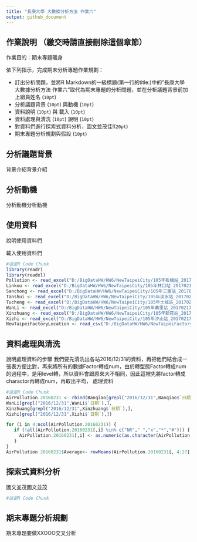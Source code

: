 ```yaml
---
title: "長庚大學 大數據分析方法 作業六"
output: github_document
---
```



## 作業說明 （繳交時請直接刪除這個章節）

作業目的：期末專題暖身

依下列指示，完成期末分析專題作業規劃：

- 訂出分析問題，並將R Markdown的一級標題(第一行的title:)中的"長庚大學 大數據分析方法 作業六"取代為期末專題的分析問題，並在分析議題背景前加上組員姓名 (`10pt`)
- 分析議題背景 (`10pt`) 與動機 (`10pt`)
- 資料說明 (`10pt`) 與 載入 (`10pt`)
- 資料處理與清洗 (`10pt`) 說明 (`10pt`)
- 對資料們進行探索式資料分析，圖文並茂佳!(`20pt`)
- 期末專題分析規劃與假設 (`10pt`)

## 分析議題背景
背景介紹背景介紹

## 分析動機
分析動機分析動機

## 使用資料
說明使用資料們

載入使用資料們
```r
#這是R Code Chunk
library(readr)
library(readxl)
Pollution <- read_excel("D:/BigDataHW/HW6/NewTaipeiCity/105年板橋站_20170217.xls")
Linkou <- read_excel("D:/BigDataHW/HW6/NewTaipeiCity/105年林口站_20170217.xls")
Sanchong <- read_excel("D:/BigDataHW/HW6/NewTaipeiCity/105年三重站_20170217.xls")
Tanshui <- read_excel("D:/BigDataHW/HW6/NewTaipeiCity/105年淡水站_20170217.xls")
Tucheng <- read_excel("D:/BigDataHW/HW6/NewTaipeiCity/105年土城站_20170217.xls")
WanLi <- read_excel("D:/BigDataHW/HW6/NewTaipeiCity/105年萬里站_20170217.xls")
Xinzhuang <- read_excel("D:/BigDataHW/HW6/NewTaipeiCity/105年新莊站_20170217.xls")
Xizhi <- read_excel("D:/BigDataHW/HW6/NewTaipeiCity/105年汐止站_20170217.xls")
NewTaipeiFactoryLocation <- read_csv("D:/BigDataHW/HW6/NewTaipeiFactoryLocation_0002336861720153000188.csv")
```

## 資料處理與清洗
說明處理資料的步驟
我們要先清洗出各站2016/12/31的資料，再把他們結合成一張表方便比對，再來將所有的數據Factor轉成num，由於轉型態Factor轉成num的過程中，是用level轉，所以資料會跟原來大不相同，因此這裡先將factor轉成charactor再轉成num，再取出平均，
處理資料
```r
#這是R Code Chunk
AirPollution.20160231 <- rbind(Banqiao[grepl("2016/12/31",Banqiao$`日期`),],    Linkou[grepl("2016/12/31",Linkou$`日期`),],                                                Sanchong[grepl("2016/12/31",Sanchong$`日期`),],  Tanshui[grepl("2016/12/31",Tanshui$`日期`),],                                              Tucheng[grepl("2016/12/31",Tucheng$`日期`),], 
WanLi[grepl("2016/12/31",WanLi$`日期`),],
Xinzhuang[grepl("2016/12/31",Xinzhuang$`日期`),],
Xizhi[grepl("2016/12/31",Xizhi$`日期`),])

for (i in 4:ncol(AirPollution.20160231)) {
   if (!all(AirPollution.20160231[,i] %in% c("NR"," ","x","*","#"))) {
     AirPollution.20160231[,i] <- as.numeric(as.character(AirPollution.20160231[,i]))
   }
}
AirPollution.20160231$Average<- rowMeans(AirPollution.20160231[, 4:27],na.rm = TRUE)

```

## 探索式資料分析
圖文並茂圖文並茂
```r
#這是R Code Chunk
```

## 期末專題分析規劃
期末專題要做XXOOO交叉分析
